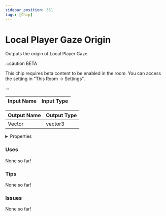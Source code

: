 ```yaml
---
sidebar_position: 351
tags: [Chip]
---
```


# Local Player Gaze Origin

Outputs the origin of Local Player Gaze.

:::caution BETA

This chip requires beta content to be enabled in the room. You can access the setting in "This Room -> Settings".

:::

| Input Name | Input Type |
|-----------|-----------|

| Output Name | Output Type |
|-----------|-----------|
| Vector | vector3 |


<details>
  <summary>Properties</summary>
  <div>
    <div>
    <table>
      <thead>
        <tr>
          <th>Is beta required?</th>
          <th>✅</th>
        </tr>
        <tr>
          <th>Is this chip a trolling risk?</th>
          <th>❌</th>
        </tr>
        <tr>
          <th>Chip UUPD</th>
          <th>44d9ad9e-8f31-4588-903d-1bbe8d3c3b70</th>
        </tr>
      </thead>
    </table>
    </div>
  </div>
</details>

### Uses

None so far!

### Tips

None so far!

### Issues

None so far!